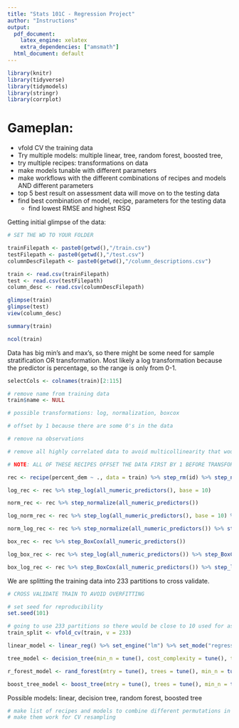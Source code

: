 ```yaml
---
title: "Stats 101C - Regression Project"
author: "Instructions"
output:
  pdf_document:
    latex_engine: xelatex
    extra_dependencies: ["amsmath"]
  html_document: default
---
```

```r
library(knitr)
library(tidyverse)
library(tidymodels)
library(stringr)
library(corrplot)
```


# Gameplan:

  - vfold CV the training data
  - Try multiple models: multiple linear, tree, random forest, boosted tree, 
  - try multiple recipes: transformations on data
  - make models tunable with different parameters
  - make workflows with the different combinations of recipes and models AND different parameters
  - top 5 best result on assessment data will move on to the testing data
  - find best combination of model, recipe, parameters for the testing data
    - find lowest RMSE and highest RSQ 


Getting initial glimpse of the data:

```r

# SET THE WD TO YOUR FOLDER

trainFilepath <- paste0(getwd(),"/train.csv")
testFilepath <- paste0(getwd(),"/test.csv")
columnDescFilepath <- paste0(getwd(),"/column_descriptions.csv")

train <- read.csv(trainFilepath)
test <- read.csv(testFilepath)
column_desc <- read.csv(columnDescFilepath)

```

```r

glimpse(train)
glimpse(test)
view(column_desc)

```

```r

summary(train)

ncol(train)

```

Data has big min's and max's, so there might be some need for sample stratification OR transformation. Most likely a log transformation because the predictor is percentage, so the range is only from 0-1.

```r

selectCols <- colnames(train)[2:115]

# remove name from training data
train$name <- NULL

# possible transformations: log, normalization, boxcox

# offset by 1 because there are some 0's in the data

# remove na observations

# remove all highly correlated data to avoid multicollinearity that would affect ML models

# NOTE: ALL OF THESE RECIPES OFFSET THE DATA FIRST BY 1 BEFORE TRANSFORMING

rec <- recipe(percent_dem ~ ., data = train) %>% step_rm(id) %>% step_naomit(all_numeric_predictors()) %>% step_naomit(all_numeric_predictors()) %>% step_mutate_at(all_numeric_predictors(), fn = function(x){x + 1}) %>% step_corr(threshold = 0.9)

log_rec <- rec %>% step_log(all_numeric_predictors(), base = 10)

norm_rec <- rec %>% step_normalize(all_numeric_predictors())

log_norm_rec <- rec %>% step_log(all_numeric_predictors(), base = 10) %>% step_normalize(all_numeric_predictors())

norm_log_rec <- rec %>% step_normalize(all_numeric_predictors()) %>% step_log(all_numeric_predictors(), base = 10)

box_rec <- rec %>% step_BoxCox(all_numeric_predictors())

log_box_rec <- rec %>% step_log(all_numeric_predictors()) %>% step_BoxCox(all_numeric_predictors())

box_log_rec <- rec %>% step_BoxCox(all_numeric_predictors()) %>% step_log(all_numeric_predictors()) 

```

We are splitting the training data into 233 partitions to cross validate.

```r

# CROSS VALIDATE TRAIN TO AVOID OVERFITTING

# set seed for reproducibility
set.seed(101)

# going to use 233 partitions so there would be close to 10 used for assessment
train_split <- vfold_cv(train, v = 233)

```

```r

linear_model <- linear_reg() %>% set_engine("lm") %>% set_mode("regression")

tree_model <- decision_tree(min_n = tune(), cost_complexity = tune(), tree_depth = tune()) %>% set_engine("rpart") %>% set_mode("regression")

r_forest_model <- rand_forest(mtry = tune(), trees = tune(), min_n = tune()) %>% set_engine("ranger") %>% set_mode("regression")

boost_tree_model <- boost_tree(mtry = tune(), trees = tune(), min_n = tune(), learn_rate = tune()) %>% set_engine("xgboost")

```

Possible models: linear, decision tree, random forest, boosted tree

```r

# make list of recipes and models to combine different permutations in workflows
# make them work for CV resampling



```
